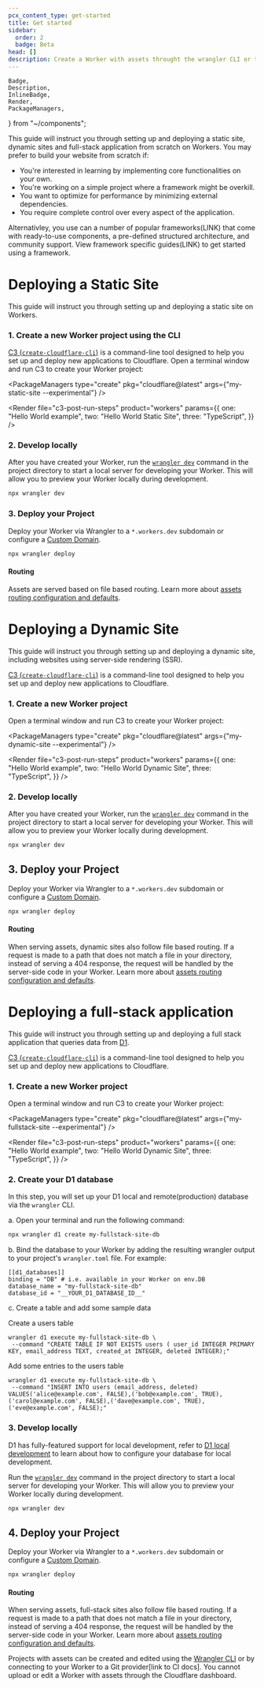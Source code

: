 ```yaml
---
pcx_content_type: get-started
title: Get started
sidebar:
  order: 2
  badge: Beta
head: []
description: Create a Worker with assets throught the wrangler CLI or through a Git integration.
---
```


	Badge,
	Description,
	InlineBadge,
	Render,
	PackageManagers,
} from "~/components";

This guide will instruct you through setting up and deploying a static site, dynamic sites and full-stack application from scratch on Workers. You may prefer to build your website from scratch if:

- You're interested in learning by implementing core functionalities on your own.
- You're working on a simple project where a framework might be overkill.
- You want to optimize for performance by minimizing external dependencies.
- You require complete control over every aspect of the application.

Alternativley, you use can a number of popular frameworks(LINK) that come with ready-to-use components, a pre-defined structured architecture, and community support. View framework specific guides(LINK) to get started using a framework.

# Deploying a Static Site

This guide will instruct you through setting up and deploying a static site on Workers.

### 1. Create a new Worker project using the CLI

[C3 (`create-cloudflare-cli`)](https://github.com/cloudflare/workers-sdk/tree/main/packages/create-cloudflare) is a command-line tool designed to help you set up and deploy new applications to Cloudflare. Open a terminal window and run C3 to create your Worker project:

<PackageManagers
	type="create"
	pkg="cloudflare@latest"
	args={"my-static-site --experimental"}
/>

<Render
	file="c3-post-run-steps"
	product="workers"
	params={{
		one: "Hello World example",
		two: "Hello World Static Site",
		three: "TypeScript",
	}}
/>

### 2. Develop locally

After you have created your Worker, run the [`wrangler dev`](/workers/wrangler/commands/#dev) command in the project directory to start a local server for developing your Worker. This will allow you to preview your Worker locally during development.

```sh
npx wrangler dev
```

### 3. Deploy your Project

Deploy your Worker via Wrangler to a `*.workers.dev` subdomain or configure a [Custom Domain](/workers/configuration/routing/custom-domains/).

```sh
npx wrangler deploy
```

#### Routing

Assets are served based on file based routing. Learn more about [assets routing configuration and defaults](/workers/frameworks/configuration/).

# Deploying a Dynamic Site

This guide will instruct you through setting up and deploying a dynamic site, including websites using server-side rendering (SSR).

[C3 (`create-cloudflare-cli`)](https://github.com/cloudflare/workers-sdk/tree/main/packages/create-cloudflare) is a command-line tool designed to help you set up and deploy new applications to Cloudflare.

### 1. Create a new Worker project

Open a terminal window and run C3 to create your Worker project:

<PackageManagers
	type="create"
	pkg="cloudflare@latest"
	args={"my-dynamic-site --experimental"}
/>

<Render
	file="c3-post-run-steps"
	product="workers"
	params={{
		one: "Hello World example",
		two: "Hello World Dynamic Site",
		three: "TypeScript",
	}}
/>

### 2. Develop locally

After you have created your Worker, run the [`wrangler dev`](/workers/wrangler/commands/#dev) command in the project directory to start a local server for developing your Worker. This will allow you to preview your Worker locally during development.

```sh
npx wrangler dev
```

## 3. Deploy your Project

Deploy your Worker via Wrangler to a `*.workers.dev` subdomain or configure a [Custom Domain](/workers/configuration/routing/custom-domains/).

```sh
npx wrangler deploy
```

#### Routing

When serving assets, dynamic sites also follow file based routing. If a request is made to a path that does not match a file in your directory, instead of serving a 404 response, the request will be handled by the server-side code in your Worker. Learn more about [assets routing configuration and defaults](/workers/frameworks/configuration/).

# Deploying a full-stack application

This guide will instruct you through setting up and deploying a full stack application that queries data from [D1](/d1).

[C3 (`create-cloudflare-cli`)](https://github.com/cloudflare/workers-sdk/tree/main/packages/create-cloudflare) is a command-line tool designed to help you set up and deploy new applications to Cloudflare.

### 1. Create a new Worker project

Open a terminal window and run C3 to create your Worker project:

<PackageManagers
	type="create"
	pkg="cloudflare@latest"
	args={"my-fullstack-site --experimental"}
/>

<Render
	file="c3-post-run-steps"
	product="workers"
	params={{
		one: "Hello World example",
		two: "Hello World Dynamic Site",
		three: "TypeScript",
	}}
/>

### 2. Create your D1 database

In this step, you will set up your D1 local and remote(production) database via the `wrangler` CLI.

a. Open your terminal and run the following command:

```sh
npx wrangler d1 create my-fullstack-site-db
```

b. Bind the database to your Worker by adding the resulting wrangler output to your project's `wrangler.toml` file. For example:

```
[[d1_databases]]
binding = "DB" # i.e. available in your Worker on env.DB
database_name = "my-fullstack-site-db"
database_id = "__YOUR_D1_DATABASE_ID__"
```

c. Create a table and add some sample data

Create a users table

```
wrangler d1 execute my-fullstack-site-db \
 --command "CREATE TABLE IF NOT EXISTS users ( user_id INTEGER PRIMARY KEY, email_address TEXT, created_at INTEGER, deleted INTEGER);"
```

Add some entries to the users table

```
wrangler d1 execute my-fullstack-site-db \
 --command "INSERT INTO users (email_address, deleted) VALUES('alice@example.com', FALSE),('bob@example.com', TRUE),('carol@example.com', FALSE),('dave@example.com', TRUE),('eve@example.com', FALSE);"
```

### 3. Develop locally

D1 has fully-featured support for local development, refer to [D1 local development](/d1/build-with-d1/local-development/) to learn about how to configure your database for local development.

Run the [`wrangler dev`](/workers/wrangler/commands/#dev) command in the project directory to start a local server for developing your Worker. This will allow you to preview your Worker locally during development.

```sh
npx wrangler dev
```

## 4. Deploy your Project

Deploy your Worker via Wrangler to a `*.workers.dev` subdomain or configure a [Custom Domain](/workers/configuration/routing/custom-domains/).

```sh
npx wrangler deploy
```

#### Routing

When serving assets, full-stack sites also follow file based routing. If a request is made to a path that does not match a file in your directory, instead of serving a 404 response, the request will be handled by the server-side code in your Worker. Learn more about [assets routing configuration and defaults](/workers/frameworks/configuration/).

Projects with assets can be created and edited using the [Wrangler CLI](/workers/wrangler/) or by connecting to your Worker to a Git provider[link to CI docs]. You cannot upload or edit a Worker with assets through the Cloudflare dashboard.
